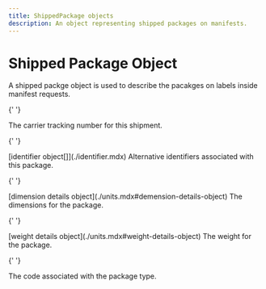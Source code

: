 ```yaml
---
title: ShippedPackage objects
description: An object representing shipped packages on manifests.
---
```


# Shipped Package Object

A shipped packge object is used to describe the pacakges on labels inside manifest requests.

<Reference>

{' '}

<Field name="tracking_number" type="string" nullable={true}>
  <Description>The carrier tracking number for this shipment.</Description>
</Field>

{' '}

<Field name="alternative_identifiers" nullable={true}>
  <Type>[identifier object[]](./identifier.mdx)</Type>
  <Description>Alternative identifiers associated with this package.</Description>
</Field>

{' '}

<Field name="dimension_details" nullable={true}>
  <Type>[dimension details object](./units.mdx#demension-details-object)</Type>
  <Description>The dimensions for the package.</Description>
</Field>

{' '}

<Field name="weight_details" type="object" nullable={true}>
  <Type>[weight details object](./units.mdx#weight-details-object)</Type>
  <Description>The weight for the package.</Description>
</Field>

{' '}

<Field name="package_code" type="string" nullable={true}>
  <Description>The code associated with the package type.</Description>
</Field>

</Reference>
